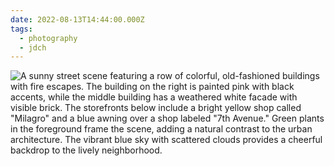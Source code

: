 ```yaml
---
date: 2022-08-13T14:44:00.000Z
tags:
  - photography
  - jdch
---
```

![A sunny street scene featuring a row of colorful, old-fashioned buildings with fire escapes. The building on the right is painted pink with black accents, while the middle building has a weathered white facade with visible brick. The storefronts below include a bright yellow shop called "Milagro" and a blue awning over a shop labeled "7th Avenue." Green plants in the foreground frame the scene, adding a natural contrast to the urban architecture. The vibrant blue sky with scattered clouds provides a cheerful backdrop to the lively neighborhood.](../../assets/photos/20220813-IMG_2499.jpg)
